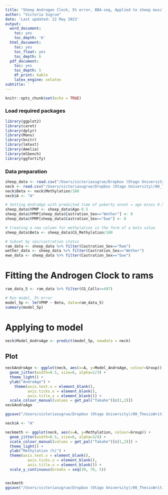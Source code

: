 ```yaml
---
title: "Sheep Androgen Clock, 5% error, BBA-seq, Applied to sheep muscle"
author: "Victoria Sugrue"
date: 'Last updated: 22 May 2023'
output:
  word_document:
    toc: yes
    toc_depth: '6'
  html_document:
    toc: yes
    toc_float: yes
    toc_depth: 6
  pdf_document:
    toc: yes
    toc_depth: 5
    df_print: kable
    latex_engine: xelatex
subtitle: ' '
---
```

```r
knitr::opts_chunk$set(echo = TRUE)
```

### Load required packages
```r
library(ggplot2)
library(caret)
library(dplyr)
library(Manu)
library(knitr)
library(lmtest)
library(Amelia)
library(mlbench)
library(ggfortify)
```

### Data preparation
```r
sheep_data <- read.csv("/Users/victoriasugrue/Dropbox (Otago University)/00_ThesisWriting/Bioinformatics/Data/SheepSampleSheet.csv")
neck <- read.csv("/Users/victoriasugrue/Dropbox (Otago University)/00_ThesisWriting/Bioinformatics/Data/NeckData.csv")
neck$Beta <- neck$Methylation/100
neck$A <- "A"

# Setting AndroAge with predicted time of puberty onset = age minus 0.5 years (i.e estimate to reach puberty at 6 months)
sheep_data$YPMP <- sheep_data$Age-0.5
sheep_data$YPMP[sheep_data$Castration_Sex=="Wether"] <- 0
sheep_data$YPMP[sheep_data$Castration_Sex=="Ewe"] <- 0

# Creating a new column for methylation in the form of a beta value
sheep_data$Beta <- sheep_data$CG_Methylation/100

# Subset by sex/castration status
ram_data <- sheep_data %>% filter(Castration_Sex=="Ram")
wether_data <- sheep_data %>% filter(Castration_Sex=="Wether")
ewe_data <- sheep_data %>% filter(Castration_Sex=="Ewe")

```


# Fitting the Androgen Clock to rams

```r
ram_data_5 <- ram_data %>% filter(CG_Calls>=497)
```


```r
# Run model, 5% error
model_5p <- lm(YPMP ~ Beta, data=ram_data_5)
summary(model_5p)
```

# Applying to model
```r
neck$Model_AndroAge <- predict(model_5p, newdata = neck)
```

## Plot
```r
neckAndroAge <- ggplot(neck, aes(x=A, y=Model_AndroAge, colour=Group)) +
  geom_jitter(width=0.5, size=6, alpha=2/3) +
  theme_light() + 
  ylab("AndroAge") +
    theme(axis.text.x = element_blank(),
          axis.ticks.x = element_blank(),
          axis.title.x = element_blank()) +
  scale_colour_manual(values = get_pal("Takahe")[c(1,2)])
neckAndroAge

ggsave("/Users/victoriasugrue/Dropbox (Otago University)/00_ThesisWriting/Figures/neck_AndroAge.png",neckAndroAge, width=4, height = 10, dpi=1000)
```


```r
neck$A <- "A"

neckmeth <- ggplot(neck, aes(x=A, y=Methylation, colour=Group)) +
  geom_jitter(width=0.5, size=6, alpha=3/4) +
  scale_colour_manual(values = get_pal("Takahe")[c(1,2)]) +
  theme_light() +
  ylab("Methylation (%)") +
  theme(axis.text.x = element_blank(),
          axis.ticks.x = element_blank(),
          axis.title.x = element_blank()) +
  scale_y_continuous(breaks = seq(30, 70, 5))


neckmeth
ggsave("/Users/victoriasugrue/Dropbox (Otago University)/00_ThesisWriting/Figures/neck_methylation.png",neckmeth, width=4, height = 10, dpi=1000)
```